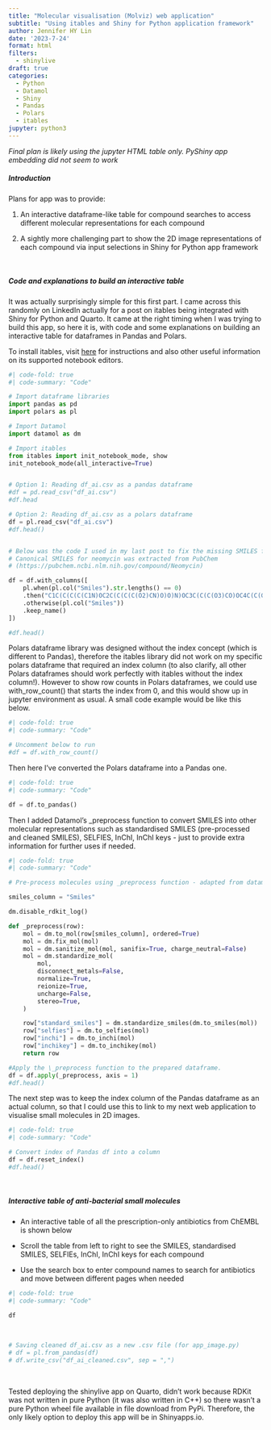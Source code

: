 ```yaml
---
title: "Molecular visualisation (Molviz) web application"
subtitle: "Using itables and Shiny for Python application framework"
author: Jennifer HY Lin
date: '2023-7-24'
format: html
filters:
  - shinylive
draft: true
categories:
  - Python
  - Datamol
  - Shiny
  - Pandas
  - Polars
  - itables
jupyter: python3
---
```


*Final plan is likely using the jupyter HTML table only. PyShiny app embedding did not seem to work*

##### **Introduction**

Plans for app was to provide:

1) An interactive dataframe-like table for compound searches to access different molecular representations for each compound 

2) A sightly more challenging part to show the 2D image representations of each compound via input selections in Shiny for Python app framework

<br>

##### **Code and explanations to build an interactive table**

It was actually surprisingly simple for this first part. I came across this randomly on LinkedIn actually for a post on itables being integrated with Shiny for Python and Quarto. It came at the right timing when I was trying to build this app, so here it is, with code and some explanations on building an interactive table for dataframes in Pandas and Polars.

To install itables, visit [here](https://mwouts.github.io/itables/quick_start.html) for instructions and also other useful information on its supported notebook editors.

```python
#| code-fold: true
#| code-summary: "Code"

# Import dataframe libraries
import pandas as pd
import polars as pl

# Import Datamol
import datamol as dm

# Import itables
from itables import init_notebook_mode, show
init_notebook_mode(all_interactive=True)


# Option 1: Reading df_ai.csv as a pandas dataframe
#df = pd.read_csv("df_ai.csv")
#df.head

# Option 2: Reading df_ai.csv as a polars dataframe
df = pl.read_csv("df_ai.csv")
#df.head()


# Below was the code I used in my last post to fix the missing SMILES for neomycin
# Canonical SMILES for neomycin was extracted from PubChem 
# (https://pubchem.ncbi.nlm.nih.gov/compound/Neomycin)

df = df.with_columns([
    pl.when(pl.col("Smiles").str.lengths() == 0)
    .then("C1C(C(C(C(C1N)OC2C(C(C(C(O2)CN)O)O)N)OC3C(C(C(O3)CO)OC4C(C(C(C(O4)CN)O)O)N)O)O)N")
    .otherwise(pl.col("Smiles"))
    .keep_name()
])

#df.head()
```

Polars dataframe library was designed without the index concept (which is different to Pandas), therefore the itables library did not work on my specific polars dataframe that required an index column (to also clarify, all other Polars dataframes should work perfectly with itables without the index column!). However to show row counts in Polars dataframes, we could use with_row_count() that starts the index from 0, and this would show up in jupyter environment as usual. A small code example would be like this below.

```python
#| code-fold: true
#| code-summary: "Code"

# Uncomment below to run
#df = df.with_row_count()
```

Then here I've converted the Polars dataframe into a Pandas one.

```python
#| code-fold: true
#| code-summary: "Code"

df = df.to_pandas()
```

Then I added Datamol's _preprocess function to convert SMILES into other molecular representations such as standardised SMILES (pre-processed and cleaned SMILES), SELFIES, InChI, InChI keys - just to provide extra information for further uses if needed.

```python
#| code-fold: true
#| code-summary: "Code"

# Pre-process molecules using _preprocess function - adapted from datamol.io

smiles_column = "Smiles"

dm.disable_rdkit_log()

def _preprocess(row):
    mol = dm.to_mol(row[smiles_column], ordered=True)
    mol = dm.fix_mol(mol)
    mol = dm.sanitize_mol(mol, sanifix=True, charge_neutral=False)
    mol = dm.standardize_mol(
        mol,
        disconnect_metals=False,
        normalize=True,
        reionize=True,
        uncharge=False,
        stereo=True,
    )

    row["standard_smiles"] = dm.standardize_smiles(dm.to_smiles(mol))
    row["selfies"] = dm.to_selfies(mol)
    row["inchi"] = dm.to_inchi(mol)
    row["inchikey"] = dm.to_inchikey(mol)
    return row

#Apply the \_preprocess function to the prepared dataframe.
df = df.apply(_preprocess, axis = 1)
#df.head()
```

The next step was to keep the index column of the Pandas dataframe as an actual column, so that I could use this to link to my next web application to visualise small molecules in 2D images.

```python
#| code-fold: true
#| code-summary: "Code"

# Convert index of Pandas df into a column
df = df.reset_index()
#df.head()
```

<br>

##### **Interactive table of anti-bacterial small molecules**

- An interactive table of all the prescription-only antibiotics from ChEMBL is shown below

- Scroll the table from left to right to see the SMILES, standardised SMILES, SELFIEs, InChI, InChI keys for each compound

- Use the search box to enter compound names to search for antibiotics and move between different pages when needed

```python
#| code-fold: true
#| code-summary: "Code"

df
```

<br>

```python
# Saving cleaned df_ai.csv as a new .csv file (for app_image.py)
# df = pl.from_pandas(df)
# df.write_csv("df_ai_cleaned.csv", sep = ",")
```

<br>

Tested deploying the shinylive app on Quarto, didn't work because RDKit was not written in pure Python (it was also written in C++) so there wasn't a pure Python wheel file available in file download from PyPi. Therefore, the only likely option to deploy this app will be in Shinyapps.io.

<!-- ::: column-screen-inset -->
<!-- ``` {shinylive-python} -->
<!-- #| standalone: true -->
<!-- #| components: [editor, viewer] -->
<!-- #| layout: vertical -->
<!-- #| viewerHeight: 420 -->

<!-- ## file: app.py -->
<!-- # ***Import all libraries or packages needed*** -->
<!-- import pandas as pd -->
<!-- #import polars as pl -->
<!-- from rdkit import Chem -->
<!-- from rdkit.Chem import Draw -->
<!-- from rdkit.Chem.Draw import rdMolDraw2D -->

<!-- import datamol as dm -->

<!-- from pathlib import Path -->
<!-- from PIL import Image -->

<!-- from shiny import App, Inputs, Outputs, Session, render, ui, reactive -->
<!-- from shiny.types import ImgData -->

<!-- # Import pyodide http - for importing file via URL -->
<!-- import pyodide.http -->
<!-- from pyodide.http import open_url -->


<!-- # ***Specify data source*** -->
<!-- # Using pyodide.http.open_url -->
<!-- # df = pd.read_csv(open_url('https://raw.githubusercontent.com/jhylin/Data_in_life_blog/main/posts/13_Shiny_app_python/pc_cov_pd.csv')) -->
<!-- df = pd.read_csv("df_ai_cleaned.csv") -->
<!-- #df = df.to_pandas() -->
<!-- # Avoid any changes to original dataset object by using .copy() -->
<!-- df = df.copy() -->
<!-- df["mol"] = df["standard_smiles"].apply(lambda x: dm.to_mol(x)) -->
<!-- mols = df["mol"] -->
<!-- mols = list(mols) -->


<!-- # User interface--- -->
<!-- # Add inputs -->
<!-- app_ui = ui.page_fluid( -->
<!--     ui.h4("Compound input selections"), -->
<!--     ui.row( -->
<!--         ui.column(3, ui.input_numeric("mol", "Index number of compound:", 0, min=0, max=143)), -->
<!--         ui.column(3, ui.input_text("filename", "File name for compound:")), -->
<!--         ), -->
<!--         ui.input_action_button("btn", "Confirm", class_="btn-success"), -->
<!--         ui.output_image("image"), -->
<!--     ui.row( -->
<!--         ui.column(3, ui.input_numeric("mol1", "Specify index number of compound:", 0, min=0, max=143)), -->
<!--         ui.column(3, ui.input_text("filename1", "File name for compound:")), -->
<!--         ), -->
<!--         ui.input_action_button("btn1", "Confirm", class_="btn-success"), -->
<!--         ui.output_image("image1"), -->
<!--     ui.row( -->
<!--         ui.column(3, ui.input_text("merge_filename", "File name for merged images:")), -->
<!--         ), -->
<!--         ui.input_action_button("btn_merge", "Confirm", class_="btn"), -->
<!--         ui.output_image("merge_image") -->
<!-- ) -->

<!-- # Add outputs -->
<!-- def server(input, output, session): -->
<!--     @output -->
<!--     @render.image -->
<!--     def image(): -->
<!--         # Place action button here to take a reactive dependency -->
<!--         input.btn() -->

<!--         # Using MolToFile() - only saving a single compound as PNG file (via index position) -->

<!--         # Use reactive.isolate to not take a reactive dependency, -->
<!--         # but only when entering/specifying compound & name of PNG file saved -->
<!--         # then execute the generating & saving of PNG file for the specified compound -->
<!--         # after pressing "Confirm" action button -->
<!--         with reactive.isolate(): -->
<!--             Draw.MolToFile(mols[input.mol()], f"{input.filename()}.png") -->


<!--         # --Testing MolToFile - 4 PNG files -->
<!--         # Draw.MolToFile(mols[0], "af1.png") -->
<!--         # Draw.MolToFile(mols[1], "af2.png") -->
<!--         # Draw.MolToFile(mols[2], "af3.png") -->
<!--         # Draw.MolToFile(mols[3], "af4.png") -->

<!--         # Show image of saved PNG file of specified compound from input -->
<!--         dir = Path(__file__).resolve().parent -->
<!--         img: ImgData = {"src": str(dir / f"{input.filename()}.png")} -->
<!--         return img -->

<!--     @output -->
<!--     @render.image -->
<!--     def image1(): -->
<!--         # Action button -->
<!--         input.btn1() -->

<!--         # Use reactive.isolate() to action the MolToFile() code -->
<!--         with reactive.isolate(): -->
<!--             Draw.MolToFile(mols[input.mol1()], f"{input.filename1()}.png") -->

<!--         # Show image of saved PNG file of specified compound from input -->
<!--         dir = Path(__file__).resolve().parent -->
<!--         img1: ImgData = {"src": str(dir / f"{input.filename1()}.png")} -->
<!--         return img1 -->

<!--     @output -->
<!--     @render.image -->
<!--     # Function to paste PNG files into a table (side-by-side for 2 images) -->
<!--     def merge_image(): -->

<!--         input.btn_merge() -->

<!--         with reactive.isolate(): -->
<!--             img = Image.open(f"{input.filename()}.png") -->
<!--             img1 = Image.open(f"{input.filename1()}.png") -->

<!--             blank_image = Image.new("RGB", (600, 300)) -->

<!--             blank_image.paste(img, (0, 0)) -->
<!--             blank_image.paste(img1, (300, 0)) -->

<!--             blank_image.save(f"{input.merge_filename()}.png") -->

<!--         # Show image of saved PNG file of the merged image -->
<!--         dir = Path(__file__).resolve().parent -->
<!--         img_merge: ImgData = {"src": str(dir / f"{input.merge_filename()}.png")} -->
<!--         return img_merge -->


<!--     #     # --Using PIL/Pillow to manipulate images -->
<!--     #     # img1 = Image.open("af1.png") -->
<!--     #     # img2 = Image.open("af2.png") -->
<!--     #     # img3 = Image.open("af3.png") -->
<!--     #     # img4 = Image.open("af4.png") -->

<!--     #     # Create a blank image template - (width, height) -->
<!--     #     blank_image = Image.new("RGB", (600, 600)) -->

<!--     #     # Paste img1 to img4 together in a grid (top left, right & bottom left, right) -->
<!--     #     # blank_image.paste(img1, (0, 0)) -->
<!--     #     # blank_image.paste(img2, (300, 0)) -->
<!--     #     # blank_image.paste(img3, (0, 300)) -->
<!--     #     # blank_image.paste(img4, (300, 300)) -->

<!--     #     # Save combined img1 & img2 as a new PNG file -->
<!--     #     #blank_image.save("merged.png") -->


<!-- # Combine UI & server into Shiny app -->
<!-- app = App(app_ui, server) -->
<!-- ``` -->
<!-- ::: -->


